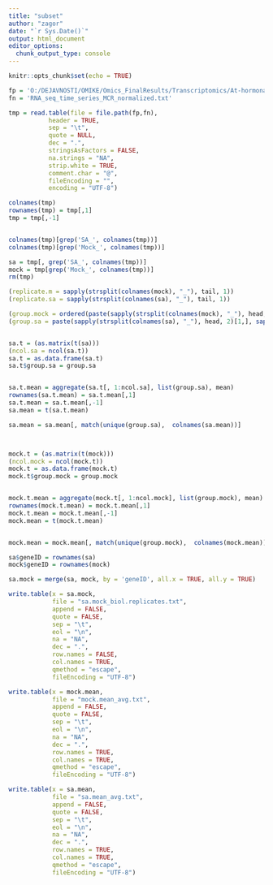 ---
title: "subset"
author: "zagor"
date: "`r Sys.Date()`"
output: html_document
editor_options: 
  chunk_output_type: console
---

```{r setup, include=FALSE}
knitr::opts_chunk$set(echo = TRUE)
```


```{r}



fp = 'O:/DEJAVNOSTI/OMIKE/Omics_FinalResults/Transcriptomics/At-hormonal-timeseries-Saskia'
fn = 'RNA_seq_time_series_MCR_normalized.txt'

tmp = read.table(file = file.path(fp,fn), 
           header = TRUE, 
           sep = "\t", 
           quote = NULL,
           dec = ".", 
           stringsAsFactors = FALSE,
           na.strings = "NA", 
           strip.white = TRUE, 
           comment.char = "@",
           fileEncoding = "", 
           encoding = "UTF-8")

colnames(tmp)
rownames(tmp) = tmp[,1]
tmp = tmp[,-1]


colnames(tmp)[grep('SA_', colnames(tmp))]
colnames(tmp)[grep('Mock_', colnames(tmp))]

sa = tmp[, grep('SA_', colnames(tmp))]
mock = tmp[grep('Mock_', colnames(tmp))]
rm(tmp)

(replicate.m = sapply(strsplit(colnames(mock), "_"), tail, 1))
(replicate.sa = sapply(strsplit(colnames(sa), "_"), tail, 1))

(group.mock = ordered(paste(sapply(strsplit(colnames(mock), "_"), head, 2)[1,], sapply(strsplit(colnames(mock), "_"), head, 2)[2,], sep = "_")))
(group.sa = paste(sapply(strsplit(colnames(sa), "_"), head, 2)[1,], sapply(strsplit(colnames(sa), "_"), head, 2)[2,], sep = "_"))


sa.t = (as.matrix(t(sa)))
(ncol.sa = ncol(sa.t))
sa.t = as.data.frame(sa.t)
sa.t$group.sa = group.sa


sa.t.mean = aggregate(sa.t[, 1:ncol.sa], list(group.sa), mean)
rownames(sa.t.mean) = sa.t.mean[,1]
sa.t.mean = sa.t.mean[,-1]
sa.mean = t(sa.t.mean)

sa.mean = sa.mean[, match(unique(group.sa),  colnames(sa.mean))]



mock.t = (as.matrix(t(mock)))
(ncol.mock = ncol(mock.t))
mock.t = as.data.frame(mock.t)
mock.t$group.mock = group.mock


mock.t.mean = aggregate(mock.t[, 1:ncol.mock], list(group.mock), mean)
rownames(mock.t.mean) = mock.t.mean[,1]
mock.t.mean = mock.t.mean[,-1]
mock.mean = t(mock.t.mean)


mock.mean = mock.mean[, match(unique(group.mock),  colnames(mock.mean))]

```


```{r}

sa$geneID = rownames(sa)
mock$geneID = rownames(mock)

sa.mock = merge(sa, mock, by = 'geneID', all.x = TRUE, all.y = TRUE)

```



```{r}

write.table(x = sa.mock, 
            file = "sa.mock_biol.replicates.txt", 
            append = FALSE, 
            quote = FALSE, 
            sep = "\t",
            eol = "\n", 
            na = "NA", 
            dec = ".", 
            row.names = FALSE,
            col.names = TRUE, 
            qmethod = "escape",
            fileEncoding = "UTF-8")

write.table(x = mock.mean, 
            file = "mock.mean_avg.txt", 
            append = FALSE, 
            quote = FALSE, 
            sep = "\t",
            eol = "\n", 
            na = "NA", 
            dec = ".", 
            row.names = TRUE,
            col.names = TRUE, 
            qmethod = "escape",
            fileEncoding = "UTF-8")

write.table(x = sa.mean, 
            file = "sa.mean_avg.txt", 
            append = FALSE, 
            quote = FALSE, 
            sep = "\t",
            eol = "\n", 
            na = "NA", 
            dec = ".", 
            row.names = TRUE,
            col.names = TRUE, 
            qmethod = "escape",
            fileEncoding = "UTF-8")

```

